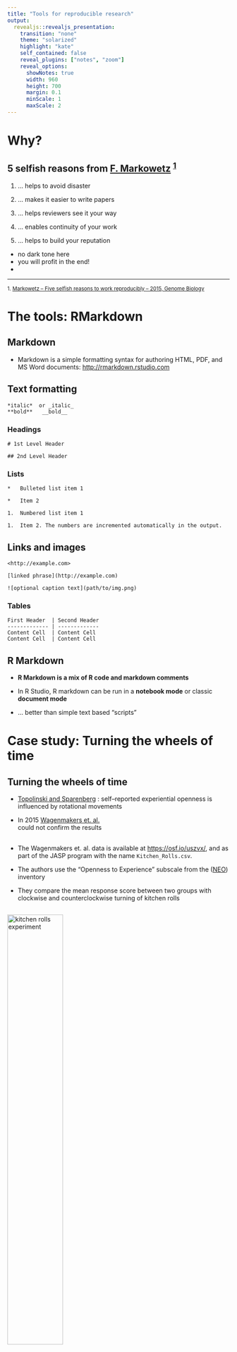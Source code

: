 ```yaml
---
title: "Tools for reproducible research"  
output: 
  revealjs::revealjs_presentation:
    transition: "none"
    theme: "solarized"
    highlight: "kate"
    self_contained: false
    reveal_plugins: ["notes", "zoom"]
    reveal_options:
      showNotes: true
      width: 960
      height: 700
      margin: 0.1
      minScale: 1
      maxScale: 2
---
```


# Why?


## 5 selfish reasons from [F. Markowetz](http://www.markowetzlab.org/florian/) <sup><a href="#fn1" id="ref1">1</a></sup>

1. ... helps to avoid disaster

1. ... makes it easier to write papers

1. ... helps reviewers see it your way  

1. ... enables continuity of your work

1. ... helps to build your reputation

<aside class="notes">

  <ul>
  <li> no dark tone here  </li>
  <li> you will profit in the end!</li>
  <li> </li>
  </ul> 


</aside>


<hr></hr>

<sup id="fn1">1. [Markowetz -- Five selfish reasons to work reproducibly -- 2015, Genome Biology](https://dx.doi.org/10.1186/s13059-015-0850-7) <a href="#ref1" title="Jump back to footnote 1 in the text."></a></sup>


# The tools: RMarkdown


## Markdown

* Markdown is a simple formatting syntax for authoring HTML, PDF, and 
MS Word documents: <http://rmarkdown.rstudio.com>

## Text formatting 
```
*italic*  or _italic_
**bold**   __bold__
```

### Headings

```
# 1st Level Header

## 2nd Level Header
```

### Lists

```
*   Bulleted list item 1

*   Item 2

1.  Numbered list item 1

1.  Item 2. The numbers are incremented automatically in the output.
```


## Links and images

```
<http://example.com>

[linked phrase](http://example.com)

![optional caption text](path/to/img.png)
```

### Tables 

```
First Header  | Second Header
------------- | -------------
Content Cell  | Content Cell
Content Cell  | Content Cell

```
## R Markdown

* __R Markdown is a mix of R code and markdown comments__

* In R Studio, R markdown can be run in a __notebook mode__ or classic __document mode__

* ... better than simple text based "scripts"

# Case study: Turning the wheels of time

## Turning the wheels of time

* [Topolinski and Sparenberg](http://dx.doi.org/10.1177/1948550611419266) :
 self--reported experiential 
openness is influenced by rotational movements 

* In 2015 [Wagenmakers et. al.](http://dx.doi.org/10.3389/fpsyg.2015.00494)  
could not confirm the results

## 

* The Wagenmakers et. al. data is available at <https://osf.io/uszvx/>, and as part of the JASP 
program with the name `Kitchen_Rolls.csv`. 

* The authors use the "Openness to Experience" subscale from the
([NEO](https://en.wikipedia.org/wiki/Revised_NEO_Personality_Inventory#Personality_dimensions)) inventory 

* They compare the mean response score between two groups with clockwise and
counterclockwise turning of kitchen rolls

##

<img src="kitchen_rolls.jpg" width="50%" height="50%" alt="kitchen rolls experiment"/>

## ... hands on Rmarkdown ...

# Jupyter Notebooks

## Jupyter Notebooks 

* formely known as IPython Notebooks

* Composed of "cells" where you enter either markdown or Python code

* Other languages are supported as well

## ... hands on in Jupyter ...


# Version control

## Why version control?

<img src="version_control.png" width="50%" height="50%" alt="version control"/>

 from <http://phdcomics.com/comics/archive_print.php?comicid=1531>
 
 
 
## Git and github

* Git = the modern version control tool

* Github = company hosting git repositories

* Intro in the pdf in your materials or

* <http://happygitwithr.com/>


# Markdown / html based slides

##  Reproducible slides

* I recommend [reveal.js](lab.hakim.se/reveal-js/)

* see <http://rmarkdown.rstudio.com/revealjs_presentation_format.html>

* OR <https://slides.com>/